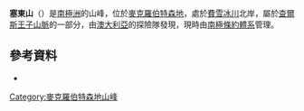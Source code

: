 {{coord|73|6|S|65|0|E|display=title}}

'''塞東山'''（{{lang-en|Mount Seddon}}）是[[南極洲|南極洲]]的山峰，位於[[麥克羅伯特森地|麥克羅伯特森地]]，處於[[費雪冰川|費雪冰川]]北岸，屬於[[查爾斯王子山脈|查爾斯王子山脈]]的一部分，由[[澳大利亞|澳大利亞]]的探險隊發現，現時由[[南極條約體系|南極條約體系]]管理。

==參考資料==
*{{usgs-gazetteer}}

{{DEFAULTSORT:Mount Seddon}}
[[Category:麥克羅伯特森地山峰|Category:麥克羅伯特森地山峰]]


{{MacRobertsonLand-geo-stub}}